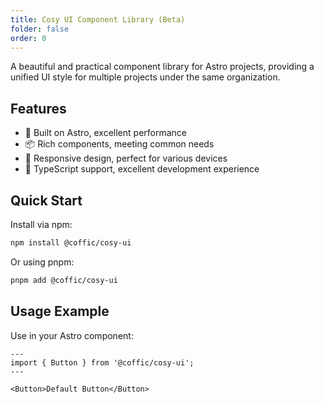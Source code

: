 ```yaml
---
title: Cosy UI Component Library (Beta)
folder: false
order: 0
---
```


A beautiful and practical component library for Astro projects, providing a unified UI style for multiple projects under the same organization.

## Features

- 🚀 Built on Astro, excellent performance
- 📦 Rich components, meeting common needs
- 📱 Responsive design, perfect for various devices
- 🔧 TypeScript support, excellent development experience

## Quick Start

Install via npm:

```bash
npm install @coffic/cosy-ui
```

Or using pnpm:

```bash
pnpm add @coffic/cosy-ui
```

## Usage Example

Use in your Astro component:

```astro
---
import { Button } from '@coffic/cosy-ui';
---

<Button>Default Button</Button>
``` 